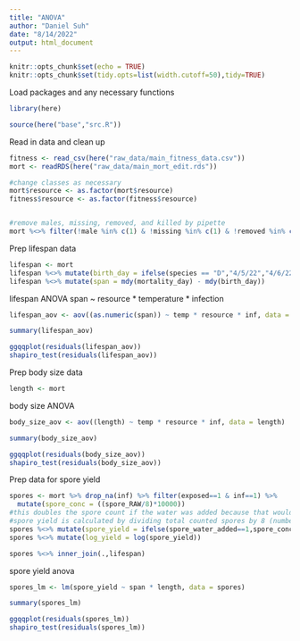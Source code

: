 ```yaml
---
title: "ANOVA"
author: "Daniel Suh"
date: "8/14/2022"
output: html_document
---
```


```r
knitr::opts_chunk$set(echo = TRUE)
knitr::opts_chunk$set(tidy.opts=list(width.cutoff=50),tidy=TRUE)
```

Load packages and any necessary functions
```r
library(here)

source(here("base","src.R"))
```

Read in data and clean up
```r
fitness <- read_csv(here("raw_data/main_fitness_data.csv"))
mort <- readRDS(here("raw_data/main_mort_edit.rds"))

#change classes as necessary
mort$resource <- as.factor(mort$resource)
fitness$resource <- as.factor(fitness$resource)


#remove males, missing, removed, and killed by pipette
mort %<>% filter(!male %in% c(1) & !missing %in% c(1) & !removed %in% c(1) & !KBP %in% c(1) & species == "D")
```

Prep lifespan data
```r
lifespan <- mort
lifespan %<>% mutate(birth_day = ifelse(species == "D","4/5/22","4/6/22"))
lifespan %<>% mutate(span = mdy(mortality_day) - mdy(birth_day))
```

lifespan ANOVA
span ~ resource * temperature * infection
```r
lifespan_aov <- aov((as.numeric(span)) ~ temp * resource * inf, data = lifespan)

summary(lifespan_aov)

ggqqplot(residuals(lifespan_aov))
shapiro_test(residuals(lifespan_aov))
```

Prep body size data
```r
length <- mort
```

body size ANOVA
```r
body_size_aov <- aov((length) ~ temp * resource * inf, data = length)

summary(body_size_aov)

ggqqplot(residuals(body_size_aov))
shapiro_test(residuals(body_size_aov))
```

Prep data for spore yield
```r
spores <- mort %>% drop_na(inf) %>% filter(exposed==1 & inf==1) %>%
  mutate(spore_conc = ((spore_RAW/8)*10000))
#this doubles the spore count if the water was added because that would make it twice as dilute
#spore yield is calculated by dividing total counted spores by 8 (number of cells used in hemocytomer) and then multiplying by 10000 to get spores/mL
spores %<>% mutate(spore_yield = ifelse(spore_water_added==1,spore_conc*0.5,spore_conc*0.25))
spores %<>% mutate(log_yield = log(spore_yield))

spores %<>% inner_join(.,lifespan)
```

spore yield anova
```r
spores_lm <- lm(spore_yield ~ span * length, data = spores)

summary(spores_lm)

ggqqplot(residuals(spores_lm))
shapiro_test(residuals(spores_lm))
```

